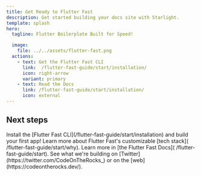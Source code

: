 ```yaml
---
title: Get Ready to Flutter Fast
description: Get started building your docs site with Starlight.
template: splash
hero:
  tagline: Flutter Boilerplate Built for Speed!

  image:
    file: ../../assets/flutter-fast.png
  actions:
    - text: Get the Flutter Fast CLI
      link:  /flutter-fast-guide/start/installation/
      icon: right-arrow
      variant: primary
    - text: Read the Docs
      link: /flutter-fast-guide/start/installation/
      icon: external
---
```



## Next steps

<CardGrid stagger>
	<Card title="Get Started" icon="rocket">
		Install the [Flutter Fast CLI](/flutter-fast-guide/start/installation) and build your first app!
	</Card>
	<Card title="Learn the Stack" icon="bars">
		Learn more about Flutter Fast's customizable [tech stack]( /flutter-fast-guide/start/why).
	</Card>
	<Card title="Read the docs" icon="open-book">
		Learn more in [the Flutter Fast Docs]( /flutter-fast-guide/start).
	</Card>
	<Card title="Check Us Out" icon="star">
		See what we're building on [Twitter](https://twitter.com/CodeOnTheRocks_) or on the [web](https://codeontherocks.dev/).
	</Card>
</CardGrid>
